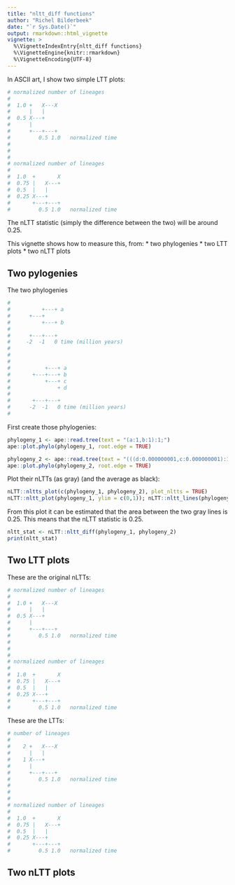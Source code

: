 ```yaml
---
title: "nltt_diff functions"
author: "Richel Bilderbeek"
date: "`r Sys.Date()`"
output: rmarkdown::html_vignette
vignette: >
  %\VignetteIndexEntry{nltt_diff functions}
  %\VignetteEngine{knitr::rmarkdown}
  %\VignetteEncoding{UTF-8}
---
```


In ASCII art, I show two simple LTT plots:

```r
# normalized number of lineages 
#
#  1.0 +   X---X
#      |   |
#  0.5 X---+
#      |
#      +---+---+
#         0.5 1.0   normalized time
#
#
#
# normalized number of lineages 
#
#  1.0  +       X
#  0.75 |   X---+
#  0.5  |   |
#  0.25 X---+
#       +---+---+
#         0.5 1.0   normalized time
```

The nLTT statistic (simply the difference between the two) will be around 0.25.

This vignette shows how to measure this, from:
 * two phylogenies
 * two LTT plots
 * two nLTT plots

## Two pylogenies

The two phylogenies

```r
#
#          +---+ a
#      +---+
#          +---+ b
#
#      +---+---+
#     -2  -1   0 time (million years)
#
#
#               
#           +---+ a
#       +---+---+ b
#           +---+ c
#               + d
#
#       +---+---+
#      -2  -1   0 time (million years)
#
```

First create those phylogenies:

```r
phylogeny_1 <- ape::read.tree(text = "(a:1,b:1):1;")
ape::plot.phylo(phylogeny_1, root.edge = TRUE)

phylogeny_2 <- ape::read.tree(text = "(((d:0.000000001,c:0.000000001):1,b:1):0.000000001,a:1.0):1;")
ape::plot.phylo(phylogeny_2, root.edge = TRUE)

```

Plot their nLTTs (as gray) (and the average as black):

```r
nLTT::nltts_plot(c(phylogeny_1, phylogeny_2), plot_nltts = TRUE)
nLTT::nltt_plot(phylogeny_1, ylim = c(0,1)); nLTT::nltt_lines(phylogeny_2)
```

From this plot it can be estimated that the area between the two gray lines is 0.25. This
means that the nLTT statistic is 0.25.

```r
nltt_stat <- nLTT::nltt_diff(phylogeny_1, phylogeny_2)
print(nltt_stat)

```


## Two LTT plots

These are the original nLTTs:

```r
# normalized number of lineages 
#
#  1.0 +   X---X
#      |   |
#  0.5 X---+
#      |
#      +---+---+
#         0.5 1.0   normalized time
#
#
#
# normalized number of lineages 
#
#  1.0  +       X
#  0.75 |   X---+
#  0.5  |   |
#  0.25 X---+
#       +---+---+
#         0.5 1.0   normalized time
```

These are the LTTs:

```r
# number of lineages 
#
#    2 +   X---X
#      |   |
#    1 X---+
#      |
#      +---+---+
#         0.5 1.0   normalized time
#
#
#
# normalized number of lineages 
#
#  1.0  +       X
#  0.75 |   X---+
#  0.5  |   |
#  0.25 X---+
#       +---+---+
#         0.5 1.0   normalized time
```

## Two nLTT plots
